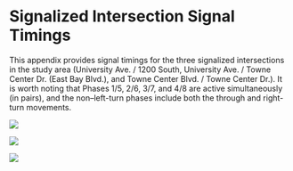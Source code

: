 # Signalized Intersection Signal Timings {#sec-apdx-signal-timings}

This appendix provides signal timings for the three signalized intersections in the study area (University Ave. / 1200 South, University Ave. / Towne Center Dr. (East Bay Blvd.), and Towne Center Blvd. / Towne Center Dr.). It is worth noting that Phases 1/5, 2/6, 3/7, and 4/8 are active simultaneously (in pairs), and the non--left-turn phases include both the through and right-turn movements.

![](../../images/signal_timings/UA1200S.png)

![](../../images/signal_timings/UATCD.png)

![](../../images/signal_timings/TCBTCD.png)
